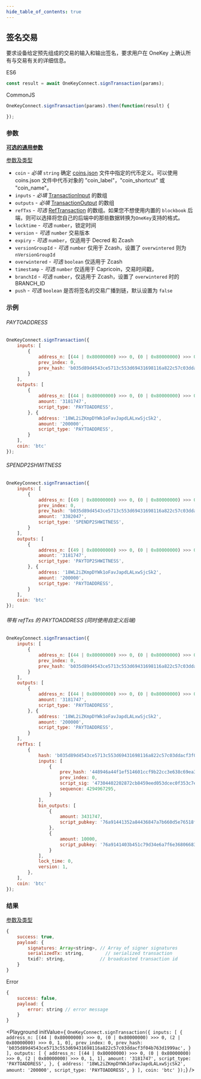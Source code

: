 ```yaml
---
hide_table_of_contents: true
---
```


## 签名交易

要求设备给定预先组成的交易的输入和输出签名，要求用户在 OneKey 上确认所有与交易有关的详细信息。


ES6
```javascript
const result = await OneKeyConnect.signTransaction(params);
```

CommonJS
```javascript
OneKeyConnect.signTransaction(params).then(function(result) {

});
```

### 参数
[**可选的通用参数**](./commonParams)

[参数及类型](https://github.com/OneKeyHQ/connect/blob/onekey/src/js/types/params.js#L169-L164)

- `coin` - *必填* `string` 确定 [coins.json](https://github.com/OneKeyHQ/connect/blob/onekey/src/data/coins.json) 文件中指定的代币定义。可以使用 coins.json 文件中代币对象的 "coin_label"，"coin_shortcut" 或 "coin_name"。
- `inputs` - *必填* [TransactionInput](https://github.com/OneKeyHQ/connect/blob/onekey/src/js/types/trezor/protobuf.js#L100-L108) 的数组
- `outputs` - *必填* [TransactionOutput](https://github.com/OneKeyHQ/connect/blob/onekey/src/js/types/trezor/protobuf.js#L113-L131) 的数组
- `refTxs` - *可选* [RefTransaction](https://github.com/OneKeyHQ/connect/blob/onekey/src/js/types/trezor/protobuf.js#L139-L144) 的数组。如果您不想使用内置的 `blockbook` 后端，则可以选择将您自己的后端中的那些数据转换为`OneKey`支持的格式。
- `locktime` - *可选* `number`，锁定时间
- `version` - *可选* `number` 交易版本
- `expiry` - *可选* `number`，仅适用于 Decred 和 Zcash
- `versionGroupId` - *可选* `number` 仅用于 Zcash，设置了 `overwintered` 则为 `nVersionGroupId`
- `overwintered` - *可选* `boolean` 仅适用于 Zcash
- `timestamp` - *可选* `number` 仅适用于 Capricoin，交易时间戳，
- `branchId` - *可选* `number`，仅适用于 Zcash，设置了 `overwintered` 时的 BRANCH_ID
- `push` - *可选* `boolean` 是否将签名的交易广播到链，默认设置为 `false`

### 示例
###### PAYTOADDRESS
```javascript
OneKeyConnect.signTransaction({
    inputs: [
        {
            address_n: [(44 | 0x80000000) >>> 0, (0 | 0x80000000) >>> 0, (2 | 0x80000000) >>> 0, 1, 0],
            prev_index: 0,
            prev_hash: 'b035d89d4543ce5713c553d69431698116a822c57c03ddacf3f04b763d1999ac',
        }
    ],
    outputs: [
        {
            address_n: [(44 | 0x80000000) >>> 0, (0 | 0x80000000) >>> 0, (2 | 0x80000000) >>> 0, 1, 1],
            amount: '3181747',
            script_type: 'PAYTOADDRESS',
        }, {
            address: '18WL2iZKmpDYWk1oFavJapdLALxwSjcSk2',
            amount: '200000',
            script_type: 'PAYTOADDRESS',
        }
    ],
    coin: 'btc'
});
```

###### SPENDP2SHWITNESS
```javascript
OneKeyConnect.signTransaction({
    inputs: [
        {
            address_n: [(49 | 0x80000000) >>> 0, (0 | 0x80000000) >>> 0, (2 | 0x80000000) >>> 0, 1, 0],
            prev_index: 0,
            prev_hash: 'b035d89d4543ce5713c553d69431698116a822c57c03ddacf3f04b763d1999ac',
            amount: '3382047',
            script_type: 'SPENDP2SHWITNESS',
        }
    ],
    outputs: [
        {
            address_n: [(49 | 0x80000000) >>> 0, (0 | 0x80000000) >>> 0, (2 | 0x80000000) >>> 0, 1, 1],
            amount: '3181747',
            script_type: 'PAYTOP2SHWITNESS',
        }, {
            address: '18WL2iZKmpDYWk1oFavJapdLALxwSjcSk2',
            amount: '200000',
            script_type: 'PAYTOADDRESS',
        }
    ],
    coin: 'btc'
});
```

###### 带有 refTxs 的 PAYTOADDRESS (同时使用自定义后端)
```javascript
OneKeyConnect.signTransaction({
    inputs: [
        {
            address_n: [(44 | 0x80000000) >>> 0, (0 | 0x80000000) >>> 0, (2 | 0x80000000) >>> 0, 1, 0],
            prev_index: 0,
            prev_hash: 'b035d89d4543ce5713c553d69431698116a822c57c03ddacf3f04b763d1999ac',
        }
    ],
    outputs: [
        {
            address_n: [(44 | 0x80000000) >>> 0, (0 | 0x80000000) >>> 0, (2 | 0x80000000) >>> 0, 1, 1],
            amount: '3181747',
            script_type: 'PAYTOADDRESS',
        }, {
            address: '18WL2iZKmpDYWk1oFavJapdLALxwSjcSk2',
            amount: '200000',
            script_type: 'PAYTOADDRESS',
        }
    ],
    refTxs: [
        {
            hash: 'b035d89d4543ce5713c553d69431698116a822c57c03ddacf3f04b763d1999ac',
            inputs: [
                {
                    prev_hash: '448946a44f1ef514601ccf9b22cc3e638c69ea3900b67b87517ea673eb0293dc',
                    prev_index: 0,
                    script_sig: '47304402202872cb8459eed053dcec0f353c7e293611fe77615862bfadb4d35a5d8807a4cf022015057aa0aaf72ab342b5f8939f86f193ad87b539931911a72e77148a1233e022012103f66bbe3c721f119bb4b8a1e6c1832b98f2cf625d9f59242008411dd92aab8d94',
                    sequence: 4294967295,
                }
            ],
            bin_outputs: [
                {
                    amount: 3431747,
                    script_pubkey: '76a91441352a84436847a7b660d5e76518f6ebb718dedc88ac',
                },
                {
                    amount: 10000,
                    script_pubkey: '76a9141403b451c79d34e6a7f6e36806683308085467ac88ac',
                }
            ],
            lock_time: 0,
            version: 1,
        },
    ],
    coin: 'btc'
});
```



### 结果

[参数及类型](https://github.com/OneKeyHQ/connect/blob/onekey/src/js/types/response.js#sign-transaction)

```javascript
{
    success: true,
    payload: {
        signatures: Array<string>, // Array of signer signatures
        serializedTx: string,        // serialized transaction
        txid?: string,             // broadcasted transaction id
    }
}
```
Error
```javascript
{
    success: false,
    payload: {
        error: string // error message
    }
}
```

<Playground
    initValue={
`OneKeyConnect.signTransaction({
    inputs: [
        {
            address_n: [(44 | 0x80000000) >>> 0, (0 | 0x80000000) >>> 0, (2 | 0x80000000) >>> 0, 1, 0],
            prev_index: 0,
            prev_hash: 'b035d89d4543ce5713c553d69431698116a822c57c03ddacf3f04b763d1999ac',
        }
    ],
    outputs: [
        {
            address_n: [(44 | 0x80000000) >>> 0, (0 | 0x80000000) >>> 0, (2 | 0x80000000) >>> 0, 1, 1],
            amount: '3181747',
            script_type: 'PAYTOADDRESS',
        }, {
            address: '18WL2iZKmpDYWk1oFavJapdLALxwSjcSk2',
            amount: '200000',
            script_type: 'PAYTOADDRESS',
        }
    ],
    coin: 'btc'
});`}
/>
